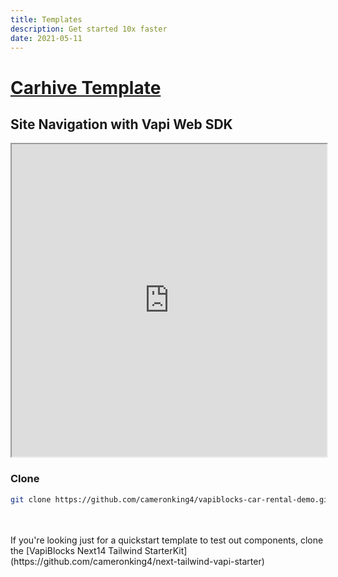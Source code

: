 ```yaml
---
title: Templates
description: Get started 10x faster
date: 2021-05-11
---
```


# [Carhive Template](https://github.com/cameronking4/vapiblocks-car-rental-demo)
## Site Navigation with Vapi Web SDK
<iframe src="https://cardemo.vapiblocks.com"
     width="100%"
     height="500"
     title="cameronking4/next-tailwind-vapi-starter/main"
     allow="accelerometer; ambient-light-sensor; camera; encrypted-media; geolocation; gyroscope; hid; microphone; midi; payment; usb; vr; xr-spatial-tracking"
     sandbox="allow-forms allow-modals allow-popups allow-presentation allow-same-origin allow-scripts"
></iframe>
<br/>

### Clone
```bash
git clone https://github.com/cameronking4/vapiblocks-car-rental-demo.git
```

<br/>
<br/>
If you're looking just for a quickstart template to test out components, clone the [VapiBlocks Next14 Tailwind StarterKit](https://github.com/cameronking4/next-tailwind-vapi-starter)